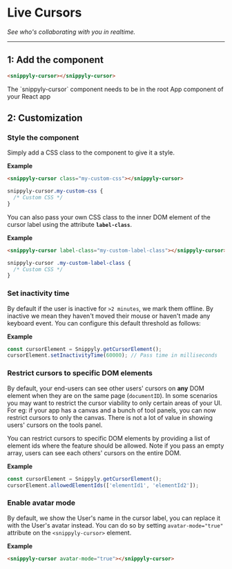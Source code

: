 # Live Cursors

_See who's collaborating with you in realtime._

---



<SplitPane>
  <Cursor type={1} documentId={cursorDocumentId}/>
  <Cursor type={0} documentId={cursorDocumentId}/>
</SplitPane>

## 1: Add the component

```html copy
<snippyly-cursor></snippyly-cursor>
```

<Callout type="warning">
  The `snippyly-cursor` component needs to be in the root App component of your React app
</Callout>

## 2: Customization

### Style the component

Simply add a CSS class to the component to give it a style.

**Example**

```html copy
<snippyly-cursor class="my-custom-css"></snippyly-cursor>
```

```css copy
snippyly-cursor.my-custom-css {
  /* Custom CSS */
}
```

You can also pass your own CSS class to the inner DOM element of the cursor label using the attribute **`label-class`**.

**Example**

```html copy
<snippyly-cursor label-class="my-custom-label-class"></snippyly-cursor>
```

```css copy
snippyly-cursor .my-custom-label-class {
  /* Custom CSS */
}
```

### Set inactivity time

By default if the user is inactive for `>2 minutes`, we mark them offline. By inactive we mean they haven't moved their mouse or haven't made any keyboard event. You can configure this default threshold as follows:

**Example**
```js copy
const cursorElement = Snippyly.getCursorElement();
cursorElement.setInactivityTime(60000); // Pass time in milliseconds
```

### Restrict cursors to specific DOM elements

By default, your end-users can see other users' cursors on **any** DOM element when they are on the same page (`documentID`). In some scenarios you may want to restrict the cursor viability to only certain areas of your UI. For eg: if your app has a canvas and a bunch of tool panels, you can now restrict cursors to only the canvas. There is not a lot of value in showing users' cursors on the tools panel.

You can restrict cursors to specific DOM elements by providing a list of element ids where the feature should be allowed. Note if you pass an empty array, users can see each others' cursors on the entire DOM.

**Example**

```js copy
const cursorElement = Snippyly.getCursorElement();
cursorElement.allowedElementIds(['elementId1', 'elementId2']);
```

### Enable avatar mode

By default, we show the User's name in the cursor label, you can replace it with the User's avatar instead. You can do so by setting `avatar-mode="true"` attribute on the `<snippyly-cursor>` element.

**Example**

```html copy
<snippyly-cursor avatar-mode="true"></snippyly-cursor>
```